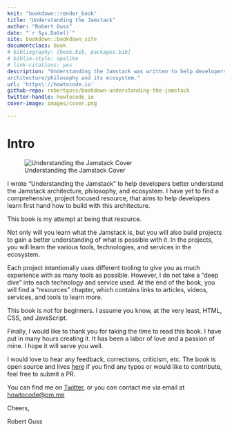 ```yaml
---
knit: "bookdown::render_book"
title: "Understanding the Jamstack"
author: "Robert Guss"
date: "`r Sys.Date()`"
site: bookdown::bookdown_site
documentclass: book
# bibliography: [book.bib, packages.bib]
# biblio-style: apalike
# link-citations: yes
description: "Understanding the Jamstack was written to help developers get a better understanding of the Jamstack
architecture/philosophy and its ecosystem."
url: 'https\://howtocode.io'
github-repo: robertguss/bookdown-understanding-the-jamstack
twitter-handle: howtocode_io
cover-image: images/cover.png

---
```


# Intro {-} 

![Understanding the Jamstack Cover](images/cover.png)

I wrote "Understanding the Jamstack" to help developers better understand the Jamstack architecture, philosophy, and
ecosystem. I have yet to find a comprehensive, project focused resource, that aims to help developers learn first hand how to build with this architecture.

This book is my attempt at being that resource.

Not only will you learn what the Jamstack is, but you will also build projects to gain a better understanding of
what is possible with it. In the projects, you will learn the various tools, technologies, and services in the
ecosystem.

Each project intentionally uses different tooling to give you as much experience with as many tools as possible.
However, I do not take a "deep dive" into each technology and service used. At the end of the
book, you will find a "resources" chapter, which contains links to articles, videos, services, and tools to learn more.

This book is _not_ for beginners. I assume you know, at the very least, HTML, CSS, and JavaScript. 

Finally, I would like to thank you for taking the time to read this book. I have put in many hours creating it. It has been a labor of love and a passion of mine. I hope it will serve you well.

I would love to hear any feedback, corrections, criticism, etc. The book is open source and lives [here](https://github.com/robertguss/bookdown-understanding-the-jamstack) if you find any typos or would like to
contribute, feel free to submit a PR.

You can find me on [Twitter](https://twitter.com/howtocode_io), or you can contact me via email at <a href="mailto:howtocode@pm.me">howtocode@pm.me</a>

Cheers,

Robert Guss